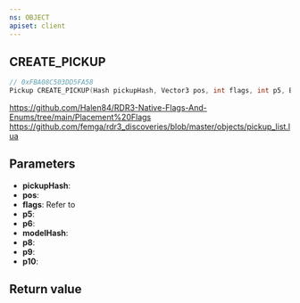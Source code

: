 ```yaml
---
ns: OBJECT
apiset: client
---
```

## CREATE_PICKUP

```c
// 0xFBA08C503DD5FA58
Pickup CREATE_PICKUP(Hash pickupHash, Vector3 pos, int flags, int p5, BOOL p6, Hash modelHash, int p8, float p9, Any p10);
```

https://github.com/Halen84/RDR3-Native-Flags-And-Enums/tree/main/Placement%20Flags
https://github.com/femga/rdr3_discoveries/blob/master/objects/pickup_list.lua

## Parameters
* **pickupHash**:
* **pos**:
* **flags**: Refer to <EmbeddedEnum name="ePlacementFlag" />
* **p5**:
* **p6**:
* **modelHash**:
* **p8**:
* **p9**:
* **p10**:

## Return value